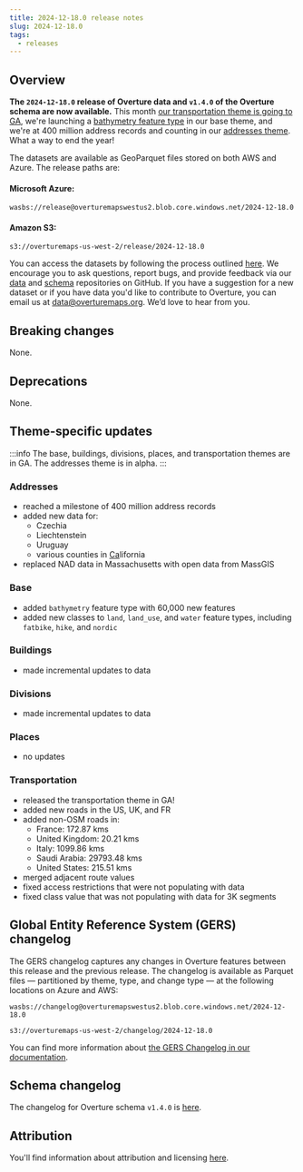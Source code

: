 ```yaml
---
title: 2024-12-18.0 release notes
slug: 2024-12-18.0 
tags:
  - releases
---
```


## Overview

**The `2024-12-18.0` release of Overture data and `v1.4.0` of the Overture schema are now available.** This month [our transportation theme is going to GA](/blog), we're launching a [bathymetry feature type](/schema/reference/base/bathymetry) in our base theme, and we're at 400 million address records and counting in our [addresses theme](/guides/addresses). What a way to end the year!

The datasets are available as GeoParquet files stored on both AWS and Azure. The release paths are:

#### Microsoft Azure:
```
wasbs://release@overturemapswestus2.blob.core.windows.net/2024-12-18.0
```

#### Amazon S3:
```
s3://overturemaps-us-west-2/release/2024-12-18.0
```
<!-- truncate -->

You can access the datasets by following the process outlined [here](/getting-data). We encourage you to ask questions, report bugs, and provide feedback via our [data](https://github.com/OvertureMaps/data) and [schema](https://github.com/OvertureMaps/schema) repositories on GitHub. If you have a suggestion for a new dataset or if you have data you'd like to contribute to Overture, you can email us at data@overturemaps.org. We’d love to hear from you.


## Breaking changes

None. 

## Deprecations

 None.

## Theme-specific updates

:::info
The base, buildings, divisions, places, and transportation themes are in GA. The addresses theme is in alpha. 
:::

### Addresses
- reached a milestone of 400 million address records
- added new data for:
    - Czechia
    - Liechtenstein
    - Uruguay
    - various counties in [Ca](https://youtu.be/lWQ4IPPXz2k?feature=shared)lifornia
- replaced NAD data in Massachusetts with open data from MassGIS

### Base
- added `bathymetry` feature type with 60,000 new features
- added new classes to `land`, `land_use`, and `water` feature types, including `fatbike`, `hike`, and `nordic`

### Buildings
- made incremental updates to data

### Divisions
- made incremental updates to data

### Places
- no updates

### Transportation
- released the transportation theme in GA!
- added new roads in the US, UK, and FR 
- added non-OSM roads in:
    - France: 172.87 kms
    - United Kingdom: 20.21 kms 
    - Italy: 1099.86 kms 
    - Saudi Arabia: 29793.48 kms 
    - United States: 215.51 kms
- merged adjacent route values
- fixed access restrictions that were not populating with data
- fixed class value that was not populating with data for 3K segments

## Global Entity Reference System (GERS) changelog

The GERS changelog captures any changes in Overture features between this release and the previous release. The changelog is available as Parquet files &mdash; partitioned by theme, type, and change type &mdash; at the following locations on Azure and AWS:

```
wasbs://changelog@overturemapswestus2.blob.core.windows.net/2024-12-18.0
```
```
s3://overturemaps-us-west-2/changelog/2024-12-18.0
```

You can find more information about [the GERS Changelog in our documentation](https://docs.overturemaps.org/gers/changelog/).

## Schema changelog
The changelog for Overture schema `v1.4.0` is [here](https://github.com/OvertureMaps/schema/releases/tag/v1.4.0). 

## Attribution

You'll find information about attribution and licensing [here](/attribution).
